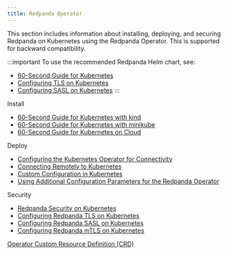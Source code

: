 ```yaml
---
title: Redpanda Operator
---
```


<head>
  <meta name="title" content="Redpanda Operator | Redpanda Docs" />
  <meta name="description" content="Redpanda Operator reference topics" />
</head>

This section includes information about installing, deploying, and securing Redpanda on Kubernetes using the Redpanda Operator. This is supported for backward compatibility. 

:::important
To use the recommended Redpanda Helm chart, see: 
- [60-Second Guide for Kubernetes](../../quickstart/kubernetes-qs-dev)
- [Configuring TLS on Kubernetes](../../security/kubernetes-tls)
- [Configuring SASL on Kubernetes](../../security/sasl-kubernetes)
:::

Install
- [60-Second Guide for Kubernetes with kind](../redpanda-operator/kubernetes-qs-local-access)
- [60-Second Guide for Kubernetes with minikube](../redpanda-operator/kubernetes-qs-minikube)
- [60-Second Guide for Kubernetes on Cloud](../redpanda-operator/kubernetes-qs-cloud)

Deploy
- [Configuring the Kubernetes Operator for Connectivity](../redpanda-operator/kubernetes-connectivity)
- [Connecting Remotely to Kubernetes](../redpanda-operator/kubernetes-external-connect)
- [Custom Configuration in Kubernetes](../redpanda-operator/kubernetes-additional-config)
- [Using Additional Configuration Parameters for the Redpanda Operator](../redpanda-operator/arbitrary-configuration)

Security
- [Redpanda Security on Kubernetes](../redpanda-operator/security-kubernetes)
- [Configuring Redpanda TLS on Kubernetes](../redpanda-operator/tls-kubernetes)
- [Configuring Redpanda SASL on Kubernetes](../redpanda-operator/kubernetes-sasl)
- [Configuring Redpanda mTLS on Kubernetes](../redpanda-operator/kubernetes-mtls)

[Operator Custom Resource Definition (CRD)](https://doc.crds.dev/github.com/vectorizedio/redpanda)
